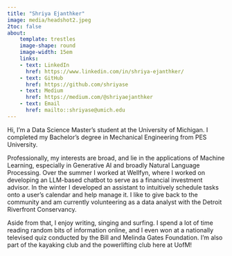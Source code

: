 ```yaml
---
title: "Shriya Ejanthker"
image: media/headshot2.jpeg
2toc: false
about: 
    template: trestles
    image-shape: round
    image-width: 15em
    links:
    - text: LinkedIn
      href: https://www.linkedin.com/in/shriya-ejanthker/
    - text: GitHub
      href: https://github.com/shriyase
    - text: Medium
      href: https://medium.com/@shriyaejanthker
    - text: Email
      href: mailto::shriyase@umich.edu
---
```


Hi, I'm a Data Science Master's student at the University of Michigan. I completed my Bachelor's degree in Mechanical Engineering from PES University.

Professionally, my interests are broad, and lie in the applications of Machine Learning, especially in Generative AI and broadly Natural Language Processing. 
Over the summer I worked at Wellfyn, where I worked on developing an LLM-based chatbot to serve as a financial investment advisor. In the winter I developed an assistant to intuitively schedule tasks onto a user's calendar and help manage it. 
I like to give back to the community and am currently volunteering as a data analyst with the Detroit Riverfront Conservancy.

Aside from that, I enjoy writing, singing and surfing. I spend a lot of time reading random bits of information online, and I even won at a nationally televised quiz conducted by the Bill and Melinda Gates Foundation.
I'm also part of the kayaking club and the powerlifting club here at UofM!
